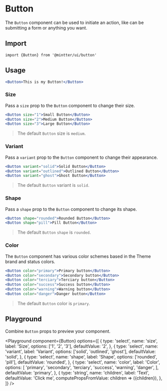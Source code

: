 
<Meta title="Forms/Button" />

# Button

The `Button` component can be used to initiate an action, like can be submitting
a form or anything you want.

## Import

```tsx
import {Button} from '@mintter/ui/button'
```

## Usage

```jsx
<Button>This is my Button!</Button>
```

### Size

Pass a `size` prop to the `Button` component to change their size.

```jsx columns
<Button size="1">Small Button</Button>
<Button size="2">Medium Button</Button>
<Button size="3">Large Button</Button>
```

> The default `Button` size is `medium`.

### Variant

Pass a `variant` prop to the `Button` component to change their appearance.

```jsx columns
<Button variant="solid">Solid Button</Button>
<Button variant="outlined">Outlined Button</Button>
<Button variant="ghost">Ghost Button</Button>
```

> The default `Button` variant is `solid`.

### Shape

Pass a `shape` prop to the `Button` component to change its shape.

```jsx columns
<Button shape="rounded">Rounded Button</Button>
<Button shape="pill">Pill Button</Button>
```

> The default `Button` `shape` is `rounded`.

### Color

The `Button` component has various color schemes based in the Theme brand and
status colors.

```jsx columns
<Button color="primary">Primary button</Button>
<Button color="secondary">Secondary button</Button>
<Button color="terciary">Terciary button</Button>
<Button color="success">Success button</Button>
<Button color="warning">Warning button</Button>
<Button color="danger">Danger button</Button>
```

> The default `Button` color is `primary`.

## Playground

Combine `Button` props to preview your component.

<Playground
  component={Button}
  options={[
    {
      type: 'select',
      name: 'size',
      label: 'Size',
      options: ['1', '2', '3'],
      defaultValue: '2',
    },
    {
      type: 'select',
      name: 'variant',
      label: 'Variant',
      options: ['solid', 'outlined', 'ghost'],
      defaultValue: 'solid',
    },
    {
      type: 'select',
      name: 'shape',
      label: 'Shape',
      options: ['rounded', 'pill'],
      defaultValue: 'rounded',
    },
    {
      type: 'select',
      name: 'color',
      label: 'Color',
      options: [
        'primary',
        'secondary',
        'terciary',
        'success',
        'warning',
        'danger',
      ],
      defaultValue: 'primary',
    },
    {
      type: 'string',
      name: 'children',
      label: 'Text',
      defaultValue: 'Click me',
      computePropsFromValue: children => ({children}),
    },
  ]}
/>
